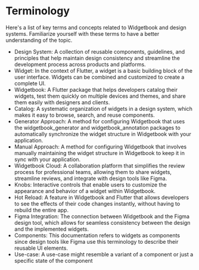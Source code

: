 # Terminology

Here's a list of key terms and concepts related to Widgetbook and design systems. Familiarize yourself with these terms to have a better understanding of the topic.

- Design System: A collection of reusable components, guidelines, and principles that help maintain design consistency and streamline the development process across products and platforms.
- Widget: In the context of Flutter, a widget is a basic building block of the user interface. Widgets can be combined and customized to create a complete UI.
- Widgetbook: A Flutter package that helps developers catalog their widgets, test them quickly on multiple devices and themes, and share them easily with designers and clients.
- Catalog: A systematic organization of widgets in a design system, which makes it easy to browse, search, and reuse components.
- Generator Approach: A method for configuring Widgetbook that uses the widgetbook_generator and widgetbook_annotation packages to automatically synchronize the widget structure in Widgetbook with your application.
- Manual Approach: A method for configuring Widgetbook that involves manually maintaining the widget structure in Widgetbook to keep it in sync with your application.
- Widgetbook Cloud: A collaboration platform that simplifies the review process for professional teams, allowing them to share widgets, streamline reviews, and integrate with design tools like Figma.
- Knobs: Interactive controls that enable users to customize the appearance and behavior of a widget within Widgetbook.
- Hot Reload: A feature in Widgetbook and Flutter that allows developers to see the effects of their code changes instantly, without having to rebuild the entire app.
- Figma Integration: The connection between Widgetbook and the Figma design tool, which allows for seamless consistency between the design and the implemented widgets.
- Components: This documentation refers to widgets as components since design tools like Figma use this terminology to describe their reusable UI elements.
- Use-case: A use-case might resemble a variant of a component or just a specific state of the component
